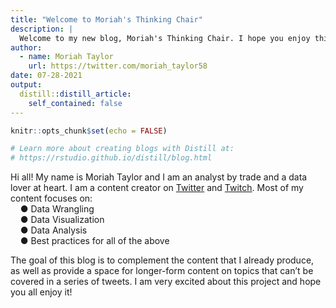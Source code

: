 ```yaml
---
title: "Welcome to Moriah's Thinking Chair"
description: |
  Welcome to my new blog, Moriah's Thinking Chair. I hope you enjoy this new form of content from me.
author:
  - name: Moriah Taylor 
    url: https://twitter.com/moriah_taylor58
date: 07-28-2021
output:
  distill::distill_article:
    self_contained: false
---
```


```r
knitr::opts_chunk$set(echo = FALSE)

# Learn more about creating blogs with Distill at:
# https://rstudio.github.io/distill/blog.html

```


Hi all! My name is Moriah Taylor and I am an analyst by trade and a data lover at heart. I am a content creator on [Twitter](https://twitter.com/moriah_taylor58) and [Twitch](https://www.twitch.tv/moriah_streamr). Most of my content focuses on:  
&nbsp;&nbsp;&nbsp;&nbsp;● Data Wrangling  
&nbsp;&nbsp;&nbsp;&nbsp;● Data Visualization  
&nbsp;&nbsp;&nbsp;&nbsp;● Data Analysis  
&nbsp;&nbsp;&nbsp;&nbsp;● Best practices for all of the above  

The goal of this blog is to complement the content that I already produce, as well as provide a space for longer-form content on topics that can't be covered in a series of tweets. I am very excited about this project and hope you all enjoy it!